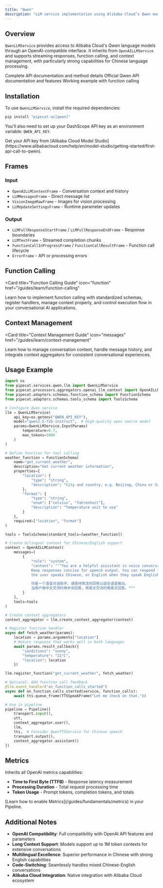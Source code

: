 ```yaml
---
title: "Qwen"
description: "LLM service implementation using Alibaba Cloud’s Qwen models through an OpenAI-compatible interface"
---
```


## Overview

`QwenLLMService` provides access to Alibaba Cloud's Qwen language models through an OpenAI-compatible interface. It inherits from `OpenAILLMService` and supports streaming responses, function calling, and context management, with particularly strong capabilities for Chinese language processing.

<CardGroup cols={3}>
  <Card
    title="API Reference"
    icon="code"
    href="https://reference-server.pipecat.ai/en/latest/api/pipecat.services.qwen.llm.html"
  >
    Complete API documentation and method details
  </Card>
  <Card
    title="Qwen Docs"
    icon="book"
    href="https://www.alibabacloud.com/help/en/model-studio/use-qwen-by-calling-api"
  >
    Official Qwen API documentation and features
  </Card>
  <Card
    title="Example Code"
    icon="play"
    href="https://github.com/pipecat-ai/pipecat/blob/main/examples/foundational/14q-function-calling-qwen.py"
  >
    Working example with function calling
  </Card>
</CardGroup>

## Installation

To use `QwenLLMService`, install the required dependencies:

```bash
pip install "pipecat-ai[qwen]"
```

You'll also need to set up your DashScope API key as an environment variable: `QWEN_API_KEY`.

<Tip>
  Get your API key from [Alibaba Cloud Model
  Studio](https://www.alibabacloud.com/help/en/model-studio/getting-started/first-api-call-to-qwen).
</Tip>

## Frames

### Input

- `OpenAILLMContextFrame` - Conversation context and history
- `LLMMessagesFrame` - Direct message list
- `VisionImageRawFrame` - Images for vision processing
- `LLMUpdateSettingsFrame` - Runtime parameter updates

### Output

- `LLMFullResponseStartFrame` / `LLMFullResponseEndFrame` - Response boundaries
- `LLMTextFrame` - Streamed completion chunks
- `FunctionCallInProgressFrame` / `FunctionCallResultFrame` - Function call lifecycle
- `ErrorFrame` - API or processing errors

## Function Calling

<Card
  title="Function Calling Guide"
  icon="function"
  href="/guides/learn/function-calling"
>
  Learn how to implement function calling with standardized schemas, register
  handlers, manage context properly, and control execution flow in your
  conversational AI applications.
</Card>

## Context Management

<Card
  title="Context Management Guide"
  icon="messages"
  href="/guides/learn/context-management"
>
  Learn how to manage conversation context, handle message history, and
  integrate context aggregators for consistent conversational experiences.
</Card>

## Usage Example

```python
import os
from pipecat.services.qwen.llm import QwenLLMService
from pipecat.processors.aggregators.openai_llm_context import OpenAILLMContext
from pipecat.adapters.schemas.function_schema import FunctionSchema
from pipecat.adapters.schemas.tools_schema import ToolsSchema

# Configure Qwen service
llm = QwenLLMService(
    api_key=os.getenv("QWEN_API_KEY"),
    model="qwen2.5-72b-instruct",  # High-quality open source model
    params=QwenLLMService.InputParams(
        temperature=0.7,
        max_tokens=1000
    )
)

# Define function for tool calling
weather_function = FunctionSchema(
    name="get_current_weather",
    description="Get current weather information",
    properties={
        "location": {
            "type": "string",
            "description": "City and country, e.g. Beijing, China or San Francisco, USA"
        },
        "format": {
            "type": "string",
            "enum": ["celsius", "fahrenheit"],
            "description": "Temperature unit to use"
        }
    },
    required=["location", "format"]
)

tools = ToolsSchema(standard_tools=[weather_function])

# Create bilingual context for Chinese/English support
context = OpenAILLMContext(
    messages=[
        {
            "role": "system",
            "content": """You are a helpful assistant in voice conversations.
            Keep responses concise for speech output. You can respond in Chinese when
            the user speaks Chinese, or English when they speak English.

            你是一个语音对话助手。请保持简洁的回答以适合语音输出。
            当用户用中文交流时用中文回答，用英文交流时用英文回答。"""
        }
    ],
    tools=tools
)

# Create context aggregators
context_aggregator = llm.create_context_aggregator(context)

# Register function handler
async def fetch_weather(params):
    location = params.arguments["location"]
    # Return response that works well in both languages
    await params.result_callback({
        "conditions": "sunny",
        "temperature": "22°C",
        "location": location
    })

llm.register_function("get_current_weather", fetch_weather)

# Optional: Add function call feedback
@llm.event_handler("on_function_calls_started")
async def on_function_calls_started(service, function_calls):
    await tts.queue_frame(TTSSpeakFrame("Let me check on that."))

# Use in pipeline
pipeline = Pipeline([
    transport.input(),
    stt,
    context_aggregator.user(),
    llm,
    tts,  # Consider QwenTTSService for Chinese speech
    transport.output(),
    context_aggregator.assistant()
])
```

## Metrics

Inherits all OpenAI metrics capabilities:

- **Time to First Byte (TTFB)** - Response latency measurement
- **Processing Duration** - Total request processing time
- **Token Usage** - Prompt tokens, completion tokens, and totals

<Info>
  [Learn how to enable Metrics](/guides/fundamentals/metrics) in your Pipeline.
</Info>

## Additional Notes

- **OpenAI Compatibility**: Full compatibility with OpenAI API features and parameters
- **Long Context Support**: Models support up to 1M token contexts for extensive conversations
- **Multilingual Excellence**: Superior performance in Chinese with strong English capabilities
- **Code-Switching**: Seamlessly handles mixed Chinese-English conversations
- **Alibaba Cloud Integration**: Native integration with Alibaba Cloud ecosystem
